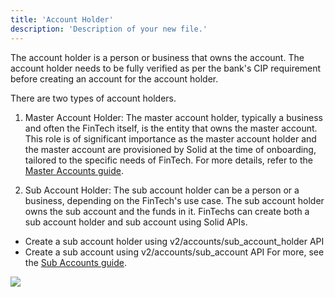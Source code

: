 ```yaml
---
title: 'Account Holder'
description: 'Description of your new file.'
---
```

The account holder is a person or business that owns the account. The account holder needs to be fully verified as per the bank's CIP requirement before creating an account for the account holder. 

There are two types of account holders.
1. Master Account Holder: The master account holder, typically a business and often the FinTech itself, is the entity that owns the master account. This role is of significant importance as the master account holder and the master account are provisioned by Solid at the time of onboarding, tailored to the specific needs of FinTech. For more details, refer to the [Master Accounts guide](https://docs.solidfi.com/accounts/master-accounts).

2. Sub Account Holder: The sub account holder can be a person or a business, depending on the FinTech's use case. The sub account holder owns the sub account and the funds in it. FinTechs can create both a sub account holder and sub account using Solid APIs. 
- Create a sub account holder using v2/accounts/sub_account_holder API
- Create a sub account using v2/accounts/sub_account API
For more, see the [Sub Accounts guide](https://docs.solidfi.com/accounts/sub-accounts).


<Frame caption="Account Holder">
  <img src="https://uploads-ssl.webflow.com/66633a8deaa98cd86b9f0eb3/666fa71d0777c07804eb0307_account-holder.png" />
</Frame>